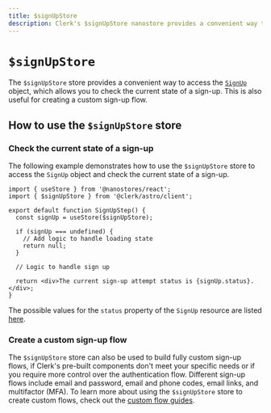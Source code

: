 ```yaml
---
title: $signUpStore
description: Clerk's $signUpStore nanostore provides a convenient way to access the `SignUp` object, which allows you to check the current state of a sign-up. This is also useful for creating a custom sign-up flow.
---
```


# `$signUpStore`

The `$signUpStore` store provides a convenient way to access the [`SignUp`](https://clerk.com/docs/references/javascript/sign-up/sign-up) object, which allows you to check the current state of a sign-up. This is also useful for creating a custom sign-up flow.

## How to use the `$signUpStore` store

### Check the current state of a sign-up

The following example demonstrates how to use the `$signUpStore` store to access the `SignUp` object and check the current state of a sign-up.

```tsx {{ prettier: false, filename: 'sign-up-step.tsx' }}
import { useStore } from '@nanostores/react';
import { $signUpStore } from '@clerk/astro/client';

export default function SignUpStep() {
  const signUp = useStore($signUpStore);

  if (signUp === undefined) {
    // Add logic to handle loading state
    return null;
  }

  // Logic to handle sign up

  return <div>The current sign-up attempt status is {signUp.status}.</div>;
}
```

The possible values for the `status` property of the `SignUp` resource are listed [here](https://clerk.com/docs/references/javascript/sign-up/sign-up#properties).

### Create a custom sign-up flow

The `$signUpStore` store can also be used to build fully custom sign-up flows, if Clerk's pre-built components don't meet your specific needs or if you require more control over the authentication flow. Different sign-up flows include email and password, email and phone codes, email links, and multifactor (MFA). To learn more about using the `$signUpStore` store to create custom flows, check out the [custom flow guides](/docs/custom-flows/overview).
